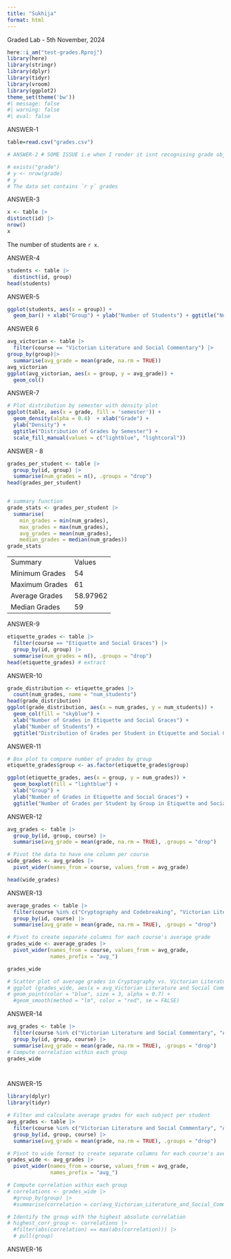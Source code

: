 ```yaml
---
title: "Sukhija"
format: html
---
```


Graded Lab - 5th November, 2024

```r
here::i_am("test-grades.Rproj") 
library(here)
library(stringr)
library(dplyr)
library(tidyr)
library(vroom) 
library(ggplot2)
theme_set(theme('bw'))
#| message: false
#| warning: false
#| eval: false
```

ANSWER-1

```r
table=read.csv("grades.csv")
```
```r
# ANSWER-2 # SOME ISSUE i.e when I render it isnt recognising grade object, W/O answer 2 everything working.

# exists("grade")
# y <- nrow(grade) 
# y
# The data set contains `r y` grades 
```




ANSWER-3
```r
x <- table |>
distinct(id) |>
nrow() 
x
```

The number of students are `r x`.

ANSWER-4

```r
students <- table |> 
  distinct(id, group)
head(students)
```

ANSWER-5

```r
ggplot(students, aes(x = group)) +
  geom_bar() + xlab("Group") + ylab("Number of Students") + ggtitle("Number of Students per Group")
```

ANSWER 6

```r
avg_victorian <- table |> 
  filter(course == "Victorian Literature and Social Commentary") |>
group_by(group)|> 
  summarise(avg_grade = mean(grade, na.rm = TRUE))
avg_victorian
ggplot(avg_victorian, aes(x = group, y = avg_grade)) +
  geom_col()
```

ANSWER-7

```r
# Plot distribution by semester with density plot
ggplot(table, aes(x = grade, fill = 'semester')) +
  geom_density(alpha = 0.4)  + xlab("Grade") +
  ylab("Density") +
  ggtitle("Distribution of Grades by Semester") +
  scale_fill_manual(values = c("lightblue", "lightcoral"))
```

ANSWER - 8

```r
grades_per_student <- table |> 
  group_by(id, group) |> 
  summarise(num_grades = n(), .groups = "drop")
head(grades_per_student)


# summary function
grade_stats <- grades_per_student |> 
  summarise(
    min_grades = min(num_grades),
    max_grades = max(num_grades),
    avg_grades = mean(num_grades),
    median_grades = median(num_grades))
grade_stats
```
|                |          |
|----------------|----------|
| Summary        | Values   |
| Minimum Grades | 54       |
| Maximum Grades | 61       |
| Average Grades | 58.97962 |
| Median Grades  | 59       |
ANSWER-9
```r
etiquette_grades <- table |> 
  filter(course == "Etiquette and Social Graces") |> 
  group_by(id, group) |> 
  summarise(num_grades = n(), .groups = "drop")
head(etiquette_grades) # extract
```
ANSWER-10
```r
grade_distribution <- etiquette_grades |> 
  count(num_grades, name = "num_students")
head(grade_distribution)
ggplot(grade_distribution, aes(x = num_grades, y = num_students)) +
  geom_col(fill = "skyblue") +
  xlab("Number of Grades in Etiquette and Social Graces") +
  ylab("Number of Students") +
  ggtitle("Distribution of Grades per Student in Etiquette and Social Graces")
```
ANSWER-11
```r
# Box plot to compare number of grades by group
etiquette_grades$group <- as.factor(etiquette_grades$group)

ggplot(etiquette_grades, aes(x = group, y = num_grades)) +
  geom_boxplot(fill = "lightblue") +
  xlab("Group") +
  ylab("Number of Grades in Etiquette and Social Graces") +
  ggtitle("Number of Grades per Student by Group in Etiquette and Social Graces")

```
ANSWER-12
```r
avg_grades <- table |> 
  group_by(id, group, course) |> 
  summarise(avg_grade = mean(grade, na.rm = TRUE), .groups = "drop")

# Pivot the data to have one column per course
wide_grades <- avg_grades |> 
  pivot_wider(names_from = course, values_from = avg_grade)

head(wide_grades)
```
ANSWER-13
```r
average_grades <- table |> 
  filter(course %in% c("Cryptography and Codebreaking", "Victorian Literature and Social Commentary")) |> 
  group_by(id, course) |> 
  summarise(avg_grade = mean(grade, na.rm = TRUE), .groups = "drop")

# Pivot to create separate columns for each course's average grade
grades_wide <- average_grades |> 
  pivot_wider(names_from = course, values_from = avg_grade, 
              names_prefix = "avg_")

grades_wide

# Scatter plot of average grades in Cryptography vs. Victorian Literature
# ggplot (grades_wide, aes(x = avg_Victorian Literature and Social Commentary, y = avg_Cryptography and Codebreaking)) +
# geom_point(color = "blue", size = 3, alpha = 0.7) +
  #geom_smooth(method = "lm", color = "red", se = FALSE) 

```

ANSWER-14
```r
avg_grades <- table |> 
  filter(course %in% c("Victorian Literature and Social Commentary", "Airship Piloting and Navigation")) |> 
  group_by(id, group, course) |> 
  summarise(avg_grade = mean(grade, na.rm = TRUE), .groups = "drop")
# Compute correlation within each group
grades_wide




```
ANSWER-15
```r
library(dplyr)
library(tidyr)

# Filter and calculate average grades for each subject per student
avg_grades <- table |> 
  filter(course %in% c("Victorian Literature and Social Commentary", "Airship Piloting and Navigation")) |> 
  group_by(id, group, course) |> 
  summarise(avg_grade = mean(grade, na.rm = TRUE), .groups = "drop")

# Pivot to wide format to create separate columns for each course's average grade
grades_wide <- avg_grades |> 
  pivot_wider(names_from = course, values_from = avg_grade, 
              names_prefix = "avg_")

# Compute correlation within each group
# correlations <- grades_wide |> 
  #group_by(group) |> 
  #summarise(correlation = cor(avg_Victorian_Literature_and_Social_Commentary, avg_Airship_Piloting_and_Navigation, use = "complete.obs"))

# Identify the group with the highest absolute correlation
# highest_corr_group <- correlations |> 
  #filter(abs(correlation) == max(abs(correlation))) |> 
  # pull(group)

```
ANSWER-16
